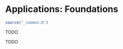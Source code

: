 # Applications: Foundations  {#foundations-applications}

```r
source("_common.R")
```

::: {.chapterintro}
TODO
:::

::: {.underconstruction}
TODO
:::

